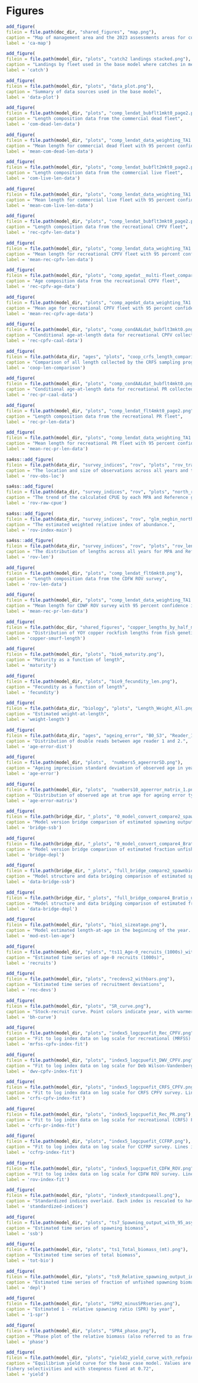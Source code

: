 \clearpage
# Figures

<!-- ====================================================================== --> 
<!-- *******************    Assessment Map      *************************** --> 
<!-- ====================================================================== --> 

```r
add_figure(
filein = file.path(doc_dir, "shared_figures", "map.png"), 
caption = "Map of management area and the 2023 assessments areas for copper rockfish",
label = 'ca-map')
```


<!-- ====================================================================== -->  
<!-- ****************** Catches Used in the Model ************************* --> 
<!-- ====================================================================== -->  

```r
add_figure(
filein = file.path(model_dir, "plots", "catch2 landings stacked.png"), 
caption = "Landings by fleet used in the base model where catches in metric tons by fleet are stacked",
label = 'catch')
```	

<!-- ====================================================================== --> 
<!-- ******************* Data Used in the Model *************************** --> 
<!-- ====================================================================== --> 

```r
add_figure(
filein = file.path(model_dir, "plots", "data_plot.png"), 
caption = "Summary of data sources used in the base model",
label = 'data-plot')
```	

<!-- ======================================================= -->
<!-- *************** Commercial Data *********************** --> 
<!-- ======================================================= -->

```r
add_figure(
filein = file.path(model_dir, "plots", "comp_lendat_bubflt1mkt0_page2.png"), 
caption = "Length composition data from the commercial dead fleet",
label = 'com-dead-len-data')
```

```r
add_figure(
filein = file.path(model_dir, "plots", "comp_lendat_data_weighting_TA1.8_Commercial_Dead.png"), 
caption = "Mean length for commercial dead fleet with 95 percent confidence intervals",
label = 'mean-com-dead-len-data')
```



```r
add_figure(
filein = file.path(model_dir, "plots", "comp_lendat_bubflt2mkt0_page2.png"), 
caption = "Length composition data from the commercial live fleet",
label = 'com-live-len-data')
```

```r
add_figure(
filein = file.path(model_dir, "plots", "comp_lendat_data_weighting_TA1.8_Commercial_Live.png"), 
caption = "Mean length for commercial live fleet with 95 percent confidence intervals",
label = 'mean-com-live-len-data')
```



<!-- ======================================================= -->
<!-- ************* Recreational Data *********************** --> 
<!-- ======================================================= -->

```r
add_figure(
filein = file.path(model_dir, "plots", "comp_lendat_bubflt3mkt0_page2.png"), 
caption = "Length composition data from the recreational CPFV fleet",
label = 'rec-cpfv-len-data')
```

```r
add_figure(
filein = file.path(model_dir, "plots", "comp_lendat_data_weighting_TA1.8_Rec_CPFV.png"), 
caption = "Mean length for recreational CPFV fleet with 95 percent confidence intervals",
label = 'mean-rec-cpfv-len-data')
```


```r
add_figure(
filein = file.path(model_dir, "plots", "comp_agedat__multi-fleet_comparison.png"), 
caption = "Age composition data from the recreational CPFV fleet",
label = 'rec-cpfv-age-data')
```


```r
add_figure(
filein = file.path(model_dir, "plots", "comp_agedat_data_weighting_TA1.8_Rec_CPFV.png"), 
caption = "Mean age for recreational CPFV fleet with 95 percent confidence intervals",
label = 'mean-rec-cpfv-age-data')
```


```r
add_figure(
filein = file.path(model_dir, "plots", "comp_condAALdat_bubflt3mkt0.png"), 
caption = "Conditional age-at-length data for recreational CPFV collected in 2022",
label = 'rec-cpfv-caal-data')
```


```r
add_figure(
filein = file.path(data_dir, "ages", "plots", "coop_crfs_length_comparison.png"), 
caption = "Comparison of all length collected by the CRFS sampling program for the CPFV fleet to the lengths from the fish with ages from the cooperative sampling program. The length distributions in the area north of Point Conception are in general agreement while the distribution of lengths collected by this program does not align with the length samples from CRFS.",
label = 'coop-len-comparison')
```


```r
add_figure(
filein = file.path(model_dir, "plots", "comp_condAALdat_bubflt4mkt0.png"), 
caption = "Conditional age-at-length data for recreational PR collected in 2022",
label = 'rec-pr-caal-data')
```


```r
add_figure(
filein = file.path(model_dir, "plots", "comp_lendat_flt4mkt0_page2.png"), 
caption = "Length composition data from the recreational PR fleet",
label = 'rec-pr-len-data')
```

```r
add_figure(
filein = file.path(model_dir, "plots", "comp_lendat_data_weighting_TA1.8_Rec_PR.png"), 
caption = "Mean length for recreational PR fleet with 95 percent confidence intervals",
label = 'mean-rec-pr-len-data')
```




<!-- ======================================================= -->
<!-- ***************     CCFRP           ******************* --> 
<!-- ======================================================= -->


<!-- ======================================================= -->
<!-- ***************    CDFW ROV         ******************* --> 
<!-- ======================================================= -->


```r
sa4ss::add_figure(
filein = file.path(data_dir, "survey_indices", "rov", "plots", "rov_transect_collapsed_copper_north_protection_count.png"), 
caption = "The location and size of observations across all years and transects.",
label = 'rov-obs-loc')
```



```r
sa4ss::add_figure(
filein = file.path(data_dir, "survey_indices", "rov", "plots", "north_raw_cpue_by_mpa_group.png"), 
caption = "The trend of the calculated CPUE by each MPA and Reference group.",
label = 'rov-raw-cpue')
```


```r
sa4ss::add_figure(
filein = file.path(data_dir, "survey_indices", "rov", "glm_negbin_north_designation_depth", "Index.png"), 
caption = "The estimated weighted relative index of abundance.",
label = 'rov-index-main')
```


```r
sa4ss::add_figure(
filein = file.path(data_dir, "survey_indices", "rov", "plots", "rov_length_by_area_designation.png"), 
caption = "The distribution of lengths across all years for MPA and Reference area north and south of Point Conception.",
label = 'rov-len')
```


```r
add_figure(
filein = file.path(model_dir, "plots", "comp_lendat_flt6mkt0.png"), 
caption = "Length composition data from the CDFW ROV survey",
label = 'rov-len-data')
```


```r
add_figure(
filein = file.path(model_dir, "plots", "comp_lendat_data_weighting_TA1.8_CDFW_ROV.png"), 
caption = "Mean length for CDWF ROV survey with 95 percent confidence intervals",
label = 'mean-rec-pr-len-data')
```


<!-- ======================================================= -->
<!-- ***************  NWFSC WCGBT Survey  ****************** --> 
<!-- ======================================================= -->




<!-- ======================================================= -->
<!-- ***************  life history  ************************ --> 
<!-- ======================================================= -->

```r
add_figure(
filein = file.path(doc_dir, "shared_figures", "copper_lengths_by_half_month.png"), 
caption = "Distribution of YOY copper rockfish lengths from fish genetically identified from D. Baetscher.",
label = 'copper-smurf-length')
```



<!-- ======================================================= -->  
<!-- ******************   Biology  ************************* --> 
<!-- ======================================================= -->  



```r
add_figure(
filein = file.path(model_dir, "plots", "bio6_maturity.png"), 
caption = "Maturity as a function of length",
label = 'maturity')
```


```r
add_figure(
filein = file.path(model_dir, "plots", "bio9_fecundity_len.png"), 
caption = "Fecundity as a function of length",
label = 'fecundity')
```


```r
add_figure(
filein = file.path(data_dir, "biology", "plots", "Length_Weight_All.png"), 
caption = "Estimated weight-at-length",
label = 'weight-length')
```



```r
add_figure(
filein = file.path(data_dir, "ages", "ageing_error", "B0_S3", "Reader_1_vs_Reader_2.png"), 
caption = "Distribution of double reads between age reader 1 and 2.",
label = 'age-error-dist')
```



```r
add_figure(
filein = file.path(model_dir, "plots",  "numbers5_ageerrorSD.png"), 
caption = "Ageing imprecision standard deviation of observed age in years.",
label = 'age-error')
```



```r
add_figure(
filein = file.path(model_dir, "plots",  "numbers10_ageerror_matrix_1.png"), 
caption = "Distribution of observed age at true age for ageing error type 1.",
label = 'age-error-matrix')
```




<!-- ======================================================= -->  
<!-- ******************   Bridge   ************************* --> 
<!-- ======================================================= -->



```r
add_figure(
filein = file.path(bridge_dir, "_plots", "0_model_convert_compare2_spawnbio_uncertainty.png"),
caption = "Model version bridge comparison of estimated spawning output",
label = 'bridge-ssb')
```

```r

add_figure(
filein = file.path(bridge_dir, "_plots", "0_model_convert_compare4_Bratio_uncertainty.png"),
caption = "Model version bridge comparison of estimated fraction unfished",
label = 'bridge-depl')
```


```r
add_figure(
filein = file.path(bridge_dir, "_plots", "full_bridge_compare2_spawnbio_uncertainty.png"),
caption = "Model structure and data bridging comparison of estimated spawning output",
label = 'data-bridge-ssb')
```

```r

add_figure(
filein = file.path(bridge_dir, "_plots", "full_bridge_compare4_Bratio_uncertainty.png"),
caption = "Model structure and data bridging comparison of estimated fraction unfished",
label = 'data-bridge-depl')
```



<!-- ====================================================================== -->
<!-- *********************    Priors            ********************** --> 
<!-- ====================================================================== -->

<!-- ====================================================================== -->
<!-- *********************  Model Est. Biology       ********************** --> 
<!-- ====================================================================== -->

```r
add_figure(
filein = file.path(model_dir, "plots", "bio1_sizeatage.png"),
caption = "Model estimated length-at-age in the beginning of the year. Shaded area indicates 95 percent distribution of length-at-age around the estimated growth curve",
label = 'mod-est-len-age')
```

<!-- ====================================================================== -->
<!-- *********************    Selectivity            ********************** --> 
<!-- ====================================================================== -->




<!-- ======================================================= -->  
<!-- ****************** Recruitment ************************ --> 
<!-- ======================================================= -->


```r
add_figure(
filein = file.path(model_dir, "plots", "ts11_Age-0_recruits_(1000s)_with_95_asymptotic_intervals.png"), 
caption = "Estimated time series of age-0 recruits (1000s)",
label = 'recruits')
```

```r
add_figure(
filein = file.path(model_dir, "plots", "recdevs2_withbars.png"), 
caption = "Estimated time series of recruitment deviations",
label = 'rec-devs')
```

```r
add_figure(
filein = file.path(model_dir, "plots", "SR_curve.png"), 
caption = "Stock-recruit curve. Point colors indicate year, with warmer colors indicating earlier years and cooler colors in showing later years",
label = 'bh-curve')
```



<!-- ====================================================================== -->
<!-- *************** Fit to the Length & Age Data  ************************ --> 
<!-- ====================================================================== -->




<!-- ====================================================================== -->
<!-- ****************** Fit to the Index Data  **************************** --> 
<!-- ====================================================================== -->


```r
add_figure(
filein = file.path(model_dir, "plots", "index5_logcpuefit_Rec_CPFV.png"), 
caption = "Fit to log index data on log scale for recreational (MRFSS) CPFV. Lines indicate 95% uncertainty interval around index values based on the model assumption of lognormal error. Thicker lines (if present) indicate input uncertainty before addition of estimated additional uncertainty parameter",
label = 'mrfss-cpfv-index-fit')
```




```r
add_figure(
filein = file.path(model_dir, "plots", "index5_logcpuefit_DWV_CPFV.png"), 
caption = "Fit to log index data on log scale for Deb Wilson-Vandenberg CPFV survey. Lines indicate 95% uncertainty interval around index values based on the model assumption of lognormal error. Thicker lines (if present) indicate input uncertainty before addition of estimated additional uncertainty parameter",
label = 'dwv-cpfv-index-fit')
```




```r
add_figure(
filein = file.path(model_dir, "plots", "index5_logcpuefit_CRFS_CPFV.png"), 
caption = "Fit to log index data on log scale for CRFS CPFV survey. Lines indicate 95% uncertainty interval around index values based on the model assumption of lognormal error. Thicker lines (if present) indicate input uncertainty before addition of estimated additional uncertainty parameter",
label = 'crfs-cpfv-index-fit')
```


```r
add_figure(
filein = file.path(model_dir, "plots", "index5_logcpuefit_Rec_PR.png"), 
caption = "Fit to log index data on log scale for recreational (CRFS) PR. Lines indicate 95% uncertainty interval around index values based on the model assumption of lognormal error. Thicker lines (if present) indicate input uncertainty before addition of estimated additional uncertainty parameter",
label = 'crfs-pr-index-fit')
```




```r
add_figure(
filein = file.path(model_dir, "plots", "index5_logcpuefit_CCFRP.png"), 
caption = "Fit to log index data on log scale for CCFRP survey. Lines indicate 95% uncertainty interval around index values based on the model assumption of lognormal error. Thicker lines (if present) indicate input uncertainty before addition of estimated additional uncertainty parameter",
label = 'ccfrp-index-fit')
```



```r
add_figure(
filein = file.path(model_dir, "plots", "index5_logcpuefit_CDFW_ROV.png"), 
caption = "Fit to log index data on log scale for CDFW ROV survey. Lines indicate 95% uncertainty interval around index values based on the model assumption of lognormal error. Thicker lines (if present) indicate input uncertainty before addition of estimated additional uncertainty parameter",
label = 'rov-index-fit')
```


```r
add_figure(
filein = file.path(model_dir, "plots", "index9_standcpueall.png"), 
caption = "Standardized indices overlaid. Each index is rescaled to have mean observation = 1.0.",
label = 'standardized-indices')
```


<!-- ======================================================= -->  
<!-- ****************** Time Series ************************ --> 
<!-- ======================================================= -->


```r
add_figure(
filein = file.path(model_dir, "plots", "ts7_Spawning_output_with_95_asymptotic_intervals_intervals.png"), 
caption = "Estimated time series of spawning biomass",
label = 'ssb')
```

```r
add_figure(
filein = file.path(model_dir, "plots", "ts1_Total_biomass_(mt).png"), 
caption = "Estimated time series of total biomass",
label = 'tot-bio')
```

```r
add_figure(
filein = file.path(model_dir, "plots", "ts9_Relative_spawning_output_intervals.png"), 
caption = "Estimated time series of fraction of unfished spawning biomass",
label = 'depl')
```


<!-- ====================================================================== -->
<!-- ******************    Reference Points    **************************** --> 
<!-- ====================================================================== -->


```r
add_figure(
filein = file.path(model_dir, "plots", "SPR2_minusSPRseries.png"), 
caption = "Estimated 1 - relative spawning ratio (SPR) by year",
label = '1-spr')
```

\clearpage

```r
add_figure(
filein = file.path(model_dir, "plots", "SPR4_phase.png"), 
caption = "Phase plot of the relative biomass (also referred to as fraction unfished) versus the SPR ratio where each point represents the biomass ratio at the start of the year and the relative fishing intensity in that same year. Lines through the final point show the 95 percent intervals based on the asymptotic uncertainty for each dimension. The shaded ellipse is a 95 percent region which accounts for the estimated correlations between the biomass ratio and SPR ratio",
label = 'phase')
```

```r
add_figure(
filein = file.path(model_dir, "plots", "yield2_yield_curve_with_refpoints.png"), 
caption = "Equilibrium yield curve for the base case model. Values are based on the 2022
fishery selectivities and with steepness fixed at 0.72",
label = 'yield')
```
